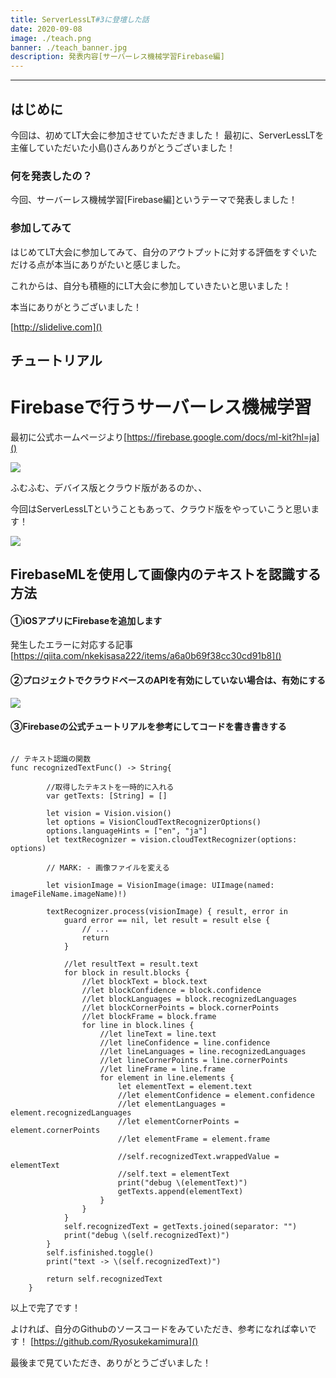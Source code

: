 ```yaml
---
title: ServerLessLT#3に登壇した話
date: 2020-09-08
image: ./teach.png
banner: ./teach_banner.jpg
description: 発表内容[サーバーレス機械学習Firebase編]
---
```




---

## はじめに

今回は、初めてLT大会に参加させていただきました！
最初に、ServerLessLTを主催していただいた小島()さんありがとうございました！

### 何を発表したの？

今回、サーバーレス機械学習[Firebase編]というテーマで発表しました！

### 参加してみて

はじめてLT大会に参加してみて、自分のアウトプットに対する評価をすぐいただける点が本当にありがたいと感じました。

これからは、自分も積極的にLT大会に参加していきたいと思いました！

本当にありがとうございました！


[http://slidelive.com]()

## チュートリアル

# Firebaseで行うサーバーレス機械学習

最初に公式ホームページより[https://firebase.google.com/docs/ml-kit?hl=ja]()


![](/homepage.png)

ふむふむ、デバイス版とクラウド版があるのか、、

今回はServerLessLTということもあって、クラウド版をやっていこうと思います！



![](/details.png)



## FirebaseMLを使用して画像内のテキストを認識する方法




#### ①iOSアプリにFirebaseを追加します

発生したエラーに対応する記事
[https://qiita.com/nkekisasa222/items/a6a0b69f38cc30cd91b8]()



#### ②プロジェクトでクラウドベースのAPIを有効にしていない場合は、有効にする
![](/allow_cloud.png)


#### ③Firebaseの公式チュートリアルを参考にしてコードを書き書きする

```

// テキスト認識の関数
func recognizedTextFunc() -> String{

        //取得したテキストを一時的に入れる
        var getTexts: [String] = []

        let vision = Vision.vision()
        let options = VisionCloudTextRecognizerOptions()
        options.languageHints = ["en", "ja"]
        let textRecognizer = vision.cloudTextRecognizer(options: options)

        // MARK: - 画像ファイルを変える

        let visionImage = VisionImage(image: UIImage(named: imageFileName.imageName)!)
        
        textRecognizer.process(visionImage) { result, error in
            guard error == nil, let result = result else {
                // ...
                return
            }
            
            //let resultText = result.text
            for block in result.blocks {
                //let blockText = block.text
                //let blockConfidence = block.confidence
                //let blockLanguages = block.recognizedLanguages
                //let blockCornerPoints = block.cornerPoints
                //let blockFrame = block.frame
                for line in block.lines {
                    //let lineText = line.text
                    //let lineConfidence = line.confidence
                    //let lineLanguages = line.recognizedLanguages
                    //let lineCornerPoints = line.cornerPoints
                    //let lineFrame = line.frame
                    for element in line.elements {
                        let elementText = element.text
                        //let elementConfidence = element.confidence
                        //let elementLanguages = element.recognizedLanguages
                        //let elementCornerPoints = element.cornerPoints
                        //let elementFrame = element.frame
                        
                        //self.recognizedText.wrappedValue = elementText
                        //self.text = elementText
                        print("debug \(elementText)")
                        getTexts.append(elementText)
                    }
                }
            }
            self.recognizedText = getTexts.joined(separator: "")
            print("debug \(self.recognizedText)")
        }
        self.isfinished.toggle()
        print("text -> \(self.recognizedText)")
        
        return self.recognizedText
    }

```


以上で完了です！

よければ、自分のGithubのソースコードをみていただき、参考になれば幸いです！
[https://github.com/Ryosukekamimura]()


最後まで見ていただき、ありがとうございました！